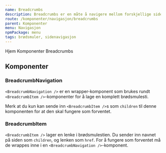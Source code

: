 ```yaml
---
name: Breadcrumbs
description: Breadcrumbs er en måte å navigere mellom forskjellige sider i en dyp sidestruktur på.
route: /komponenter/navigasjon/breadcrumbs
parent: Komponenter
menu: Navigasjon
npmPackage: menu
tags: brødsmuler, sidenavigasjon
---
```



<PageHeader />

<Playground>
  <BreadcrumbNavigation>
    <BreadcrumbItem as={Link} to="/">
      Hjem
    </BreadcrumbItem>
    <BreadcrumbItem as={Link} to="/komponenter">
      Komponenter
    </BreadcrumbItem>
    <BreadcrumbItem as={Link} to="/komponenter/navigasjon/breadcrumbs">
      Breadcrumbs
    </BreadcrumbItem>
  </BreadcrumbNavigation>
</Playground>

## Komponenter

### BreadcrumbNavigation

<ImportStatement imports="BreadcrumbNavigation" />
<Props of={BreadcrumbNavigation} />

`<BreadcrumbNavigation />` er en wrapper-komponent som brukes rundt `<BreadcrumbItem />`-komponenter for å lage en komplett brødsmulesti.

Merk at du kun kan sende inn `<BreadcrumbItem />`s som `children` til denne komponenten for at den skal fungere som forventet.

### BreadcrumbItem

<ImportStatement imports="BreadcrumbItem" />
<Props of={BreadcrumbItem} />

`<BreadcrumbItem />` lager en lenke i brødsmulestien. Du sender inn navnet på siden som `children`, og lenken som `href`. For å fungere som forventet må de wrappes inne i en `<BreadcrumbNavigation />`-komponent.
